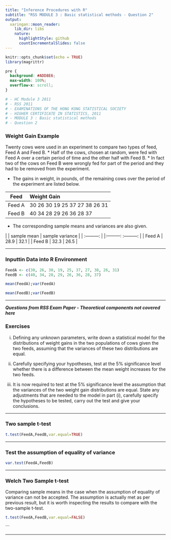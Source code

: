 ```yaml
---
title: "Inference Procedures with R"
subtitle: "RSS MODULE 3 : Basic statistical methods - Question 2"
output:
  xaringan::moon_reader:
    lib_dir: libs
    nature:
      highlightStyle: github
      countIncrementalSlides: false
---
```



```r
knitr::opts_chunk$set(echo = TRUE)
library(magrittr)
```

```css
pre {
  background: #ADD8E6;
  max-width: 100%;
  overflow-x: scroll;
}
```


```r
# - HC Module 3 2011
# - RSS 2011
# - EXAMINATIONS OF THE HONG KONG STATISTICAL SOCIETY
# - HIGHER CERTIFICATE IN STATISTICS, 2011
# - MODULE 3 : Basic statistical methods
# - Question 2
```

### Weight Gain Example

Twenty cows were used in an experiment to compare two types of feed, Feed A and
Feed B. 
* Half of the cows, chosen at random, were fed with Feed A over a certain 
period of time and the other half with Feed B. 
* In fact two of the cows on Feed B were 
wrongly fed for part of the period and they had to be removed from the experiment. 

* The gains in weight, in pounds, of the remaining cows over the period of the 
experiment are listed below. 

|Feed|Weight Gain|
|:-----:|:-----------------------|
|Feed A |30 26 30 19 25 37 27 38 26 31|
|Feed B |40 34 28 29 26 36 28 37|


* The corresponding sample means and variances are also given.




 |  | sample mean  | sample variance | 
  | :---------: |  |:---------: :---------: | 
 | Feed A  | 28.9  | 32.1 | 
 | Feed B  | 32.3  | 26.5 | 

---

### Inputtin Data into R Environment

```r
FeedA <- c(30, 26, 30, 19, 25, 37, 27, 38, 26, 31)
FeedB <- c(40, 34, 28, 29, 26, 36, 28, 37)
```
```r
mean(FeedA);var(FeedA)
```
```r
mean(FeedB);var(FeedB)
```
---

***Questions from RSS Exam Paper - Theoretical components not covered here***

<hline>

### Exercises

(i) Defining any unknown parameters, write down a statistical model for the 
distributions of weight gains in the two populations of cows given the two 
feeds, assuming that the variances of these two distributions are equal.

(ii) Carefully specifying your hypotheses, test at the 5% significance level whether 
there is a difference between the mean weight increases for the two feeds.

(iii) It is now required to test at the 5% significance level the assumption that the variances of the two weight gain distributions are equal. State any adjustments 
that are needed to the model in part (i), carefully specify the hypotheses to be tested, carry out the test and give your conclusions.

---

### Two sample t-test

```r
t.test(FeedA,FeedB,var.equal=TRUE)
```

---

### Test the assumption of equality of variance

```r
var.test(FeedA,FeedB)
```

---

### Welch Two Sample t-test

Comparing sample means in the case when the assumption of equality of variance can not be accepted. The assumption is actually met as per previous result, but it is worth inspecting the results to compare with the two-sample t-test.

```r
t.test(FeedA,FeedB,var.equal=FALSE)
```

```



---